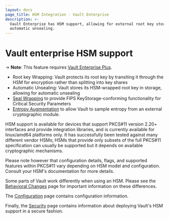 ```yaml
---
layout: docs
page_title: HSM Integration - Vault Enterprise
description: >-
  Vault Enterprise has HSM support, allowing for external root key storage and
  automatic unsealing.
---
```


# Vault enterprise HSM support

-> **Note**: This feature requires [Vault Enterprise Plus](https://www.hashicorp.com/products/vault/).

- Root key Wrapping: Vault protects its root key by transiting it through
  the HSM for encryption rather than splitting into key shares
- Automatic Unsealing: Vault stores its HSM-wrapped root key in storage,
  allowing for automatic unsealing
- [Seal Wrapping](/vault/docs/enterprise/sealwrap) to provide FIPS
  KeyStorage-conforming functionality for Critical Security Parameters
- [Entropy Augmentation](/vault/docs/enterprise/entropy-augmentation) to
  allow Vault to sample entropy from an external cryptographic module.

HSM support is available for devices that support PKCS#11 version 2.20+
interfaces and provide integration libraries, and is currently available for
linux/amd64 platforms only. It has successfully been tested against many
different vendor HSMs; HSMs that provide only subsets of the full PKCS#11
specification can usually be supported but it depends on available
cryptographic mechanisms.

Please note however that configuration details, flags, and supported features
within PKCS#11 vary depending on HSM model and configuration. Consult your
HSM's documentation for more details.

Some parts of Vault work differently when using an HSM. Please see the
[Behavioral Changes](/vault/docs/enterprise/hsm/behavior) page for
important information on these differences.

The [Configuration](/vault/docs/configuration/seal/pkcs11) page contains
configuration information.

Finally, the [Security](/vault/docs/enterprise/hsm/security) page contains
information about deploying Vault's HSM support in a secure fashion.

